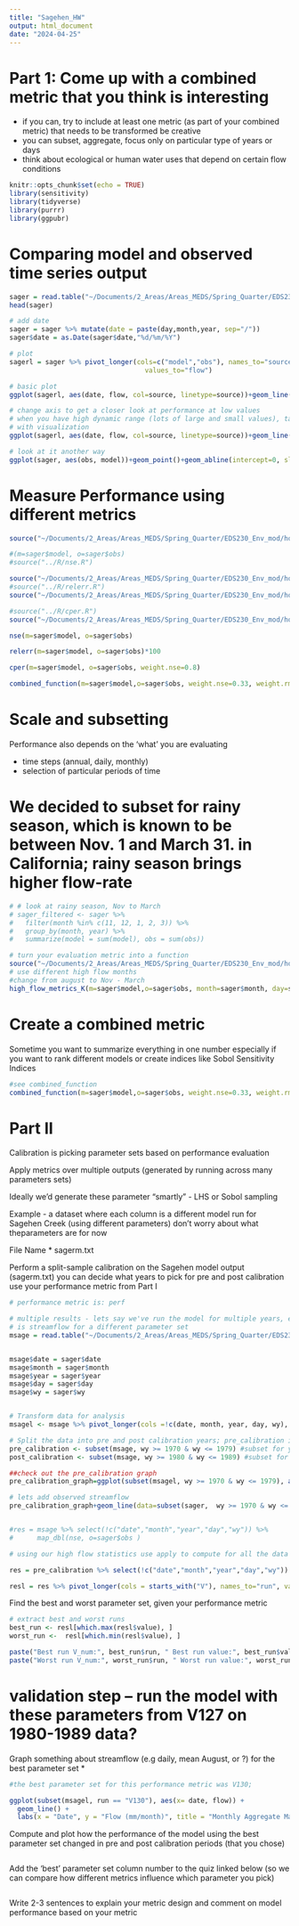 ```yaml
---
title: "Sagehen_HW"
output: html_document
date: "2024-04-25"
---
```

# Part 1: Come up with a combined metric that you think is interesting 

* if you can, try to include at least one metric (as part of your combined metric) that needs to be transformed be creative
* you can subset, aggregate, focus only on particular type of years or days    
* think about ecological or human water uses that depend on certain flow conditions   

```r
knitr::opts_chunk$set(echo = TRUE)
library(sensitivity)
library(tidyverse)
library(purrr)
library(ggpubr)
```

# Comparing model and observed time series output
```r
sager = read.table("~/Documents/2_Areas/Areas_MEDS/Spring_Quarter/EDS230_Env_mod/ESM232_Examples_S24/Data/sager.txt", header=T)
head(sager)

# add date
sager = sager %>% mutate(date = paste(day,month,year, sep="/"))
sager$date = as.Date(sager$date,"%d/%m/%Y")

# plot
sagerl = sager %>% pivot_longer(cols=c("model","obs"), names_to="source",
                                  values_to="flow")

# basic plot
ggplot(sagerl, aes(date, flow, col=source, linetype=source))+geom_line()
```


```r
# change axis to get a closer look at performance at low values
# when you have high dynamic range (lots of large and small values), taking log can help
# with visualization
ggplot(sagerl, aes(date, flow, col=source, linetype=source))+geom_line()+scale_y_continuous(trans="log")+labs(y="streamflow mm/day")
```


```r
# look at it another way
ggplot(sager, aes(obs, model))+geom_point()+geom_abline(intercept=0, slope=1, col="red")

```

# Measure Performance using different metrics

```r
source("~/Documents/2_Areas/Areas_MEDS/Spring_Quarter/EDS230_Env_mod/homework/sagehen_hw_apr25/calibrate_sagehen_streamflow/combined_metrics_K.R")

#(m=sager$model, o=sager$obs)
#source("../R/nse.R")

source("~/Documents/2_Areas/Areas_MEDS/Spring_Quarter/EDS230_Env_mod/homework/sagehen_hw_apr25/calibrate_sagehen_streamflow/nse.R")
#source("../R/relerr.R")
source("~/Documents/2_Areas/Areas_MEDS/Spring_Quarter/EDS230_Env_mod/homework/sagehen_hw_apr25/calibrate_sagehen_streamflow/relerr.R")

#source("../R/cper.R")
source("~/Documents/2_Areas/Areas_MEDS/Spring_Quarter/EDS230_Env_mod/homework/sagehen_hw_apr25/calibrate_sagehen_streamflow/cper.R")

nse(m=sager$model, o=sager$obs)

relerr(m=sager$model, o=sager$obs)*100

cper(m=sager$model, o=sager$obs, weight.nse=0.8)

combined_function(m=sager$model,o=sager$obs, weight.nse=0.33, weight.rmse=0.33, weight.relerr=0.34)
```

# Scale and subsetting

Performance also depends on the 'what' you are evaluating

  * time steps (annual, daily, monthly)
  * selection of particular periods of time

# We decided to subset for rainy season, which is known to be between Nov. 1 and March 31. in California; rainy season brings higher flow-rate 
```r

# # look at rainy season, Nov to March
# sager_filtered <- sager %>% 
#   filter(month %in% c(11, 12, 1, 2, 3)) %>%
#   group_by(month, year) %>%
#   summarize(model = sum(model), obs = sum(obs))

# turn your evaluation metric into a function
source("~/Documents/2_Areas/Areas_MEDS/Spring_Quarter/EDS230_Env_mod/homework/sagehen_hw_apr25/calibrate_sagehen_streamflow/high_flow_K.R")
# use different high flow months
#change from august to Nov - March
high_flow_metrics_K(m=sager$model,o=sager$obs, month=sager$month, day=sager$day, year=sager$year, wy=sager$wy, high_flow_months = c(11:3))

```
  
# Create a combined metric

Sometime you want to summarize everything in one number especially if you want to rank different models or create indices like Sobol Sensitivity Indices

```r
#see combined_function
combined_function(m=sager$model,o=sager$obs, weight.nse=0.33, weight.rmse=0.33, weight.relerr=0.34)

```

# Part II

Calibration is picking parameter sets based on performance evaluation

Apply metrics over multiple outputs (generated by running across many parameters sets) 

Ideally we'd generate these parameter "smartly" - LHS or Sobol sampling

Example - a dataset where each column is a different model run for Sagehen Creek (using different parameters) don't worry about what theparameters are for now

File Name
* sagerm.txt

Perform a split-sample calibration on the Sagehen model output (sagerm.txt) 
you can decide what years to pick for pre and post calibration
use your performance metric from Part I

```r
# performance metric is: perf

# multiple results - lets say we've run the model for multiple years, each column
# is streamflow for a different parameter set
msage = read.table("~/Documents/2_Areas/Areas_MEDS/Spring_Quarter/EDS230_Env_mod/ESM232_Examples_S24/Data/sagerm.txt", header=T)


msage$date = sager$date
msage$month = sager$month
msage$year = sager$year
msage$day = sager$day
msage$wy = sager$wy


# Transform data for analysis
msagel <- msage %>% pivot_longer(cols =!c(date, month, year, day, wy), names_to = "run", values_to = "flow")

# Split the data into pre and post calibration years; pre_calibration is 1960 to 1970; post is 1980 to 1990 
pre_calibration <- subset(msage, wy >= 1970 & wy <= 1979) #subset for year between 1960 and 1969 #training dataset 
post_calibration <- subset(msage, wy >= 1980 & wy <= 1989) #subset for year between 1980 and 1989  #validation dataset 

##check out the pre_calibration graph
pre_calibration_graph=ggplot(subset(msagel, wy >= 1970 & wy <= 1979), aes(as.Date(date), flow, col=run))+geom_line()+theme(legend.position = "none")

# lets add observed streamflow
pre_calibration_graph+geom_line(data=subset(sager,  wy >= 1970 & wy <= 1979), aes(as.Date(date), obs), size=2, col="black", linetype=2)+labs(y="Streamflow", x="Date")


#res = msage %>% select(!c("date","month","year","day","wy")) %>%
#      map_dbl(nse, o=sager$obs )

# using our high flow statistics use apply to compute for all the data using the updated flow metrics routing that also computed combined metrics

res = pre_calibration %>% select(!c("date","month","year","day","wy")) %>% map_df(combined_function, o=sager$obs)

resl = res %>% pivot_longer(cols = starts_with("V"), names_to="run", values_to="value") 


```


Find the best and worst parameter set, given your performance metric

```r

# extract best and worst runs
best_run <- resl[which.max(resl$value), ]
worst_run <-  resl[which.min(resl$value), ]

paste("Best run V_num:", best_run$run, " Best run value:", best_run$value)
paste("Worst run V_num:", worst_run$run, " Worst run value:", worst_run$value)
```

# validation step -- run the model with these parameters from V127 on 1980-1989 data? 




Graph something about streamflow (e.g daily, mean August, or ?) for the best parameter set *

```r
#the best parameter set for this performance metric was V130; 

ggplot(subset(msagel, run == "V130"), aes(x= date, flow)) + 
  geom_line() +
  labs(x = "Date", y = "Flow (mm/month)", title = "Monthly Aggregate Maximum Stream Flow for best model run") + theme_minimal()

```


Compute and plot how the performance of the model using the best parameter set changed in pre and post calibration periods (that you chose)


```r

```


Add the 'best' parameter set column number  to the quiz linked below (so we can compare how different metrics influence which parameter you pick) 

```r

```

Write 2-3 sentences to explain your metric design and comment on model performance based on your metric
